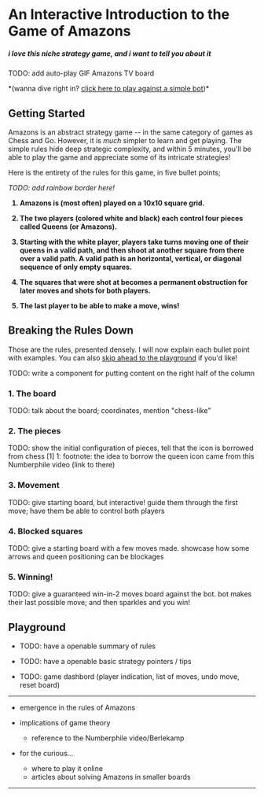 

# <span className="rainbow-text">An Interactive Introduction to the Game of Amazons</span>
##### i love this niche strategy game, and i want to tell you about it

TODO: add auto-play GIF Amazons TV board

<PlaybackAmazonsBoard></PlaybackAmazonsBoard>

<div style={{fontSize: "0.9rem", "paddingBottom": "1rem"}}>*(wanna dive right in? <a href="#playground" className="rainbow-link">click here to play against a simple bot</a>)*</div>


## <span className="rainbow-text">Getting Started</span>

Amazons is an abstract strategy game -- in the same category of games as Chess and Go. However, it is *much* simpler to learn and get playing. The simple rules hide deep strategic complexity, and
within 5 minutes, you'll be able to play the game and appreciate some of its intricate strategies!

Here is the entirety of the rules for this game, in five bullet points;

*TODO: add rainbow border here!*
<b>
1. Amazons is (most often) played on a 10x10 square grid.

2. The two players (colored white and black) each control four pieces called Queens (or Amazons).

3. Starting with the white player, players take turns moving one of their queens in a valid path, and then shoot at another square from there over a valid path.
A valid path is an  horizontal, vertical, or diagonal sequence of only empty squares.

4. The squares that were shot at becomes a permanent obstruction for later moves and shots for both players.

5. The last player to be able to make a move, <span className="rainbow-text">wins</span>!
</b>

## Breaking the Rules Down

Those are the rules, presented densely. I will now explain each bullet point with examples.
You can also <a href="#playground" className="rainbow-link">skip ahead to the playground</a> if you'd like!

TODO: write a component for putting content on the right half of the column 

### 1. The board

TODO: talk about the board; coordinates, mention "chess-like"

### 2. The pieces

TODO: show the initial configuration of pieces, tell that the icon is borrowed from chess [1]
1: footnote: the idea to borrow the queen icon came from this Numberphile video (link to there)

### 3. Movement

TODO: give starting board, but interactive! guide them through the first move; have them be able to control both players
<div style={{"width": "300px"}}>
    <SinglePlayerAmazonsBoard></SinglePlayerAmazonsBoard>
</div>

### 4. Blocked squares

TODO: give a starting board with a few moves made. showcase how some arrows and queen positioning can be blockages

### 5. Winning!

TODO: give a guaranteed win-in-2 moves board against the bot. bot makes their last possible move; and then sparkles and you win!

## Playground <a name="playground"></a>

- TODO: have a openable summary of rules
- TODO: have a openable basic strategy pointers / tips

- TODO: game dashbord (player indication, list of moves, undo move, reset board)

<AmazonsBoard></AmazonsBoard>

---

- emergence in the rules of Amazons

- implications of game theory
    - reference to the Numberphile video/Berlekamp

- for the curious...
    - where to play it online
    - articles about solving Amazons in smaller boards
    
---
